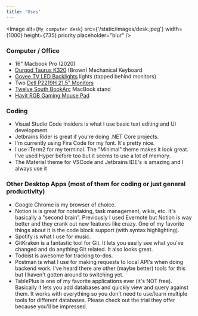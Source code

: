 ```yaml
---
title: 'Uses'
---
```


<Image
  alt={`My computer desk`}
  src={'/static/images/desk.jpeg'}
  width={1000}
  height={735}
  priority
  placeholder="blur"
/>

### Computer / Office

- 16" Macbook Pro (2020)
- [Durgod Taurus K320](https://www.amazon.com/gp/product/B078H3WPHM/ref=ppx_yo_dt_b_search_asin_title?ie=UTF8&psc=1) (Brown) Mechanical Keyboard
- [Govee TV LED Backlights](https://www.amazon.com/gp/product/B07V4CY9GZ/ref=ppx_yo_dt_b_search_asin_title?ie=UTF8&psc=1) lights (tapped behind monitors)
- Two [Dell P2219H 21.5" Monitors ](https://www.amazon.com/Dell-Screen-LED-Lit-Monitor-P2219H/dp/B07F8Z2WFL/ref=sr_1_2?dchild=1&keywords=dell+P19H&qid=1615747812&s=electronics&sr=1-2)
- [Twelve South BookArc](https://www.amazon.com/gp/product/B086RRJ82R/ref=ppx_yo_dt_b_search_asin_title?ie=UTF8&psc=1) MacBook stand
- [Havit RGB Gaming Mouse Pad ](https://www.amazon.com/gp/product/B07RM5HVGW/ref=ppx_yo_dt_b_search_asin_title?ie=UTF8&psc=1)

### Coding

- Visual Studio Code Insiders is what I use basic text editing and UI development.
- Jetbrains Rider is great if you're doing .NET Core projects.
- I'm currently using Fira Code for my font. It's pretty nice.
- I use iTerm2 for my terminal. The "Minimal" theme makes it look great. I've used Hyper before too but it seems to use a lot of memory.
- The Material theme for VSCode and Jetbrains IDE's is amazing and I always use it

### Other Desktop Apps (most of them for coding or just general productivity)

- Google Chrome is my browser of choice.
- Notion is is great for notetaking, task management, wikis, etc. It's basically a "second brain". Previously I used Evernote but Notion is way better and they crank out new features like crazy. One of my favorite things about it is the code block support (with syntax highlighting).
- Spotify is what I use for music.
- GitKraken is a fantastic tool for Git. It lets you easily see what you've changed and do anything Git related. It also looks great.
- Todoist is awesome for tracking to-dos.
- Postman is what I use for making requests to local API's when doing backend work. I've heard there are other (maybe better) tools for this but I haven't gotten around to switching yet.
- TablePlus is one of my favorite applications ever (it's NOT free). Basically it lets you add databases and quickly view and query against them. It works with everything so you don't need to use/learn multiple tools for different databases. Please check out the trial they offer because you'll be impressed.
